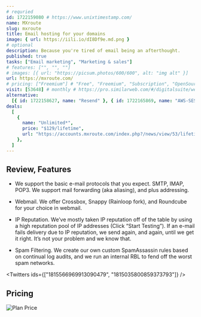 ```yaml
---
# requried
id: 1722159080 # https://www.unixtimestamp.com/
name: MXroute
slug: mxroute
title: Email hosting for your domains
image: { url: https://iili.io/dI8Df9e.md.png }
# optional
description: Because you're tired of email being an afterthought.
published: true
tasks: ["Email marketing", "Marketing & sales"]
# features: ["", "", ""]
# images: [{ url: "https://picsum.photos/600/600", alt: "img alt" }]
url: https://mxroute.com/
# pricing: ["Freemium"] # "Free", "Freemium", "Subscription", "OpenSource", "Paid"
visit: [53648] # monthly # https://pro.similarweb.com/#/digitalsuite/websiteanalysis/home
alternative:
  [{ id: 1722158627, name: "Resend" }, { id: 1722165869, name: "AWS-SES" }]
deals:
  [
    {
      name: "Unlimited*",
      price: "$129/lifetime",
      url: "https://accounts.mxroute.com/index.php?/news/view/53/lifetime-plan/",
    },
  ]
---
```


## Review, Features

- We support the basic e-mail protocols that you expect. SMTP, IMAP, POP3. We support mail forwarding (aka aliasing), and plus addressing.

- Webmail. We offer Crossbox, Snappy (Rainloop fork), and Roundcube for your choice in webmail.

- IP Reputation. We’ve mostly taken IP reputation off of the table by using a high reputation pool of IP addresses (Click “Start Testing”). If an e-mail fails delivery due to IP reputation, we send again, and again, until we get it right. It’s not your problem and we know that.

- Spam Filtering. We create our own custom SpamAssassin rules based on continual log audits, and we run an internal RBL to fend off the worst spam networks.

<Twitters ids={["1815566969913090479", "1815035800859373793"]} />

## Pricing

<Img
  src="https://p140.p3.n0.cdn.zight.com/items/p9u2qvkN/9feee3ba-f445-49e8-bc84-b7c60ba25856.jpg"
  alt="Plan Price"
/>
